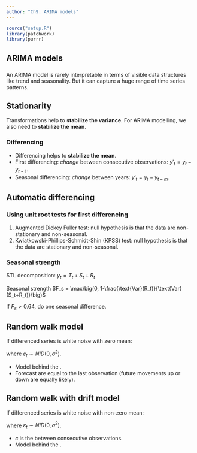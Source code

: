 ```yaml
---
author: "Ch9. ARIMA models"
---
```


```r
source("setup.R")
library(patchwork)
library(purrr)
```

## ARIMA models

\begin{tabular}{@{}rl}
\textbf{AR}: & autoregressive (lagged observations as inputs)\\
\textbf{I}: & integrated (differencing to make series stationary)\\
\textbf{MA}: & moving average (lagged errors as inputs)
\end{tabular}

###
An ARIMA model is rarely interpretable in terms of visible data structures like trend and seasonality. But it can capture a huge range of time series patterns.

## Stationarity

\vspace*{0.2cm}
\begin{block}{Definition}
If $\{y_t\}$ is a stationary time series, then for all $s$, the distribution of $(y_t,\dots,y_{t+s})$ does not depend on $t$.
\end{block}\pause\vspace*{-0.3cm}

Transformations help to **stabilize the variance**.\newline
For ARIMA modelling, we also need to **stabilize the mean**.

### Differencing

* Differencing helps to **stabilize the mean**.
* First differencing: *change* between consecutive observations: $y'_t = y_t - y_{t-1}$.
* Seasonal differencing: *change* between years: $y'_t = y_t - y_{t-m}$.


## Automatic differencing
\vspace*{0.2cm}

### Using unit root tests for first differencing

  1. Augmented Dickey Fuller test: null hypothesis is that the data are non-stationary and non-seasonal.
  2. Kwiatkowski-Phillips-Schmidt-Shin (KPSS) test: null hypothesis is that the data are stationary and non-seasonal.

### Seasonal strength

STL decomposition: $y_t = T_t+S_t+R_t$

Seasonal strength $F_s = \max\big(0, 1-\frac{\text{Var}(R_t)}{\text{Var}(S_t+R_t)}\big)$

If $F_s > 0.64$, do one seasonal difference.


## Random walk model

If differenced series is white noise with zero mean:

\begin{block}{}
\centerline{$y_t-y_{t-1}=\varepsilon_t$ \hspace{0.4cm} or \hspace{0.4cm} $y_t=y_{t-1}+\varepsilon_t$}
\end{block}\vspace*{-0.3cm}
where $\varepsilon_t \sim NID(0,\sigma^2)$.

* Model behind the \alert{naïve method}.
* Forecast are equal to the last observation (future movements up or down are equally likely).

\vspace*{10cm}

## Random walk with drift model

If differenced series is white noise with non-zero mean:

\begin{block}{}
\centerline{$y_t-y_{t-1}=c+\varepsilon_t$ \hspace{0.4cm} or \hspace{0.4cm} $y_t=c+y_{t-1}+\varepsilon_t$}
\end{block}\vspace*{-0.3cm}
where $\varepsilon_t \sim NID(0,\sigma^2)$.

* $c$ is the \alert{average change} between consecutive observations.
* Model behind the \alert{drift method}.

\vspace*{10cm}
